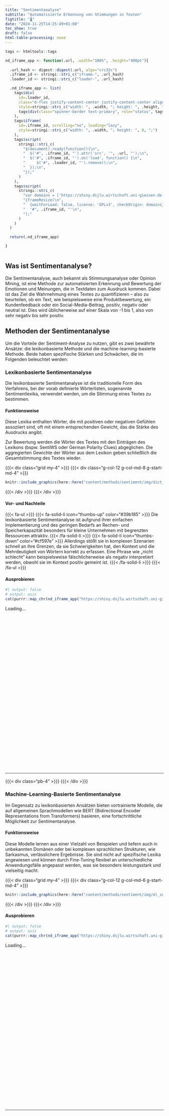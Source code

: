 ```yaml
---
title: "Sentimentanalyse"
subtitle: "Automatisierte Erkennung von Stimmungen in Texten"
figtitle: "🌡️"
date: "2024-11-25T14:25:49+01:00"
toc_show: true
draft: false
html-table-processing: none
---
```


```r
tags <- htmltools::tags

nd_iframe_app <- function(.url, .width="100%", .height="400pt"){
  
  .url_hash <- digest::digest(.url, algo="crc32c")
  .iframe_id <- stringi::stri_c("iframe-", .url_hash)
  .loader_id <- stringi::stri_c("loader-", .url_hash)

  .nd_iframe_app <- list(
    tags$div(
      id=.loader_id,
      class="d-flex justify-content-center justify-content-center align-items-center",
      style=stringi::stri_c("width: ", .width, "; height: ", .height, ";"),
      tags$div(class="spinner-border text-primary", role="status", tags$span(class="sr-only", "Loading..."))
    ),
    tags$iframe(
      id=.iframe_id, scrolling="no", loading="lazy",
      style=stringi::stri_c("width: ", .width, "; height: ", 0, ";")
    ),
    tags$script(
      stringi::stri_c(
        "$(document).ready(function(){\n",
        "  $('#", .iframe_id, "').attr('src', '", .url, "');\n",
        "  $('#", .iframe_id, "').on('load', function() {\n",
        "     $('#", .loader_id, "').remove();\n",
        "  });\n",
        "});"
      )
    ),
    tags$script(
      stringi::stri_c(
        "var domains = ['https://shiny.dsjlu.wirtschaft.uni-giessen.de'];\n",
        "iframeResize(\n",
        "  {waitForLoad: false, license: 'GPLv3', checkOrigin: domains}, \n",
        "  '#", .iframe_id, "'\n",
        ");"
      )
    )
  )

  return(.nd_iframe_app)

}
```
```r
```

## Was ist Sentimentanalyse?


Die Sentimentanalyse, auch bekannt als Stimmungsanalyse oder Opinion Mining, ist eine Methode zur automatisierten Erkennung und Bewertung der Emotionen und Meinungen, die in Textdaten zum Ausdruck kommen. Dabei ist das Ziel die Wahrnehmung eines Textes zu quantifizieren – also zu beurteilen, ob ein Text, wie beispielsweise eine Produktbewertung, ein Kundenfeedback oder ein Social-Media-Beitrag, positiv, negativ oder neutral ist. Dies wird üblicherweise auf einer Skala von -1 bis 1, also von sehr negativ bis sehr positiv.


## Methoden der Sentimentanalyse

Um die Vorteile der Sentiment-Analyse zu nutzen, gibt es zwei bewährte Ansätze: die lexikonbasierte Methode und die machine-learning-basierte Methode. Beide haben spezifische Stärken und Schwächen, die im Folgenden beleuchtet werden:

### Lexikonbasierte Sentimentanalyse 

Die lexikonbasierte Sentimentanalyse ist die traditionelle Form des Verfahrens, bei der vorab definierte Wörterlisten, sogenannte Sentimentlexika, verwendet werden, um die Stimmung eines Textes zu bestimmen.

#### Funktionsweise

Diese Lexika enthalten Wörter, die mit positiven oder negativen Gefühlen assoziiert sind, oft mit einem entsprechenden Gewicht, das die Stärke des Ausdrucks angibt.

Zur Bewertung werden die Wörter des Textes mit den Einträgen des Lexikons (bspw. SentiWS oder German Polarity Clues) abgeglichen. Die aggregierten Gewichte der Wörter aus dem Lexikon geben schließlich die Gesamtstimmung des Textes wieder.

{{{< div class="grid my-4" >}}} {{{< div class="g-col-12 g-col-md-8 g-start-md-4" >}}} 

```r
knitr::include_graphics(here::here("content/methods/sentiment/img/dict_senti.svg"))
```

{{{< /div >}}} {{{< /div >}}}



#### Vor- und Nachteile

{{{< fa-ul >}}}
    {{{< fa-solid-li icon="thumbs-up" color="#39b185" >}}} Die lexikonbasierte Sentimentanalyse ist aufgrund ihrer einfachen Implementierung und des geringen Bedarfs an Rechen- und Speicherkapazität besonders für kleine Unternehmen mit begrenzten Ressourcen attraktiv. {{{< /fa-solid-li >}}}
    {{{< fa-solid-li icon="thumbs-down" color="#cf597e" >}}} Allerdings stößt sie in komplexen Szenarien schnell an ihre Grenzen, da sie Schwierigkeiten hat, den Kontext und die Mehrdeutigkeit von Wörtern korrekt zu erfassen. Eine Phrase wie „nicht schlecht“ kann beispielsweise fälschlicherweise als negativ interpretiert werden, obwohl sie im Kontext positiv gemeint ist. {{{< /fa-solid-li >}}}
{{{< /fa-ul >}}}


#### Ausprobieren

```r
#| output: false
# output: asis
cat(purrr::map_chr(nd_iframe_app("https://shiny.dsjlu.wirtschaft.uni-giessen.de/senti_dict/"), as.character), sep="\n")
```

```{=html}
<div id="loader-c944c404" class="d-flex justify-content-center justify-content-center align-items-center" style="width: 100%; height: 400pt;">
  <div class="spinner-border text-primary" role="status">
    <span class="sr-only">Loading...</span>
  </div>
</div>
<iframe id="iframe-c944c404" scrolling="no" loading="lazy" style="width: 100%; height: 0;"></iframe>
<script>$(document).ready(function(){
  $('#iframe-c944c404').attr('src', 'https://shiny.dsjlu.wirtschaft.uni-giessen.de/senti_dict/');
  $('#iframe-c944c404').on('load', function() {
     $('#loader-c944c404').remove();
  });
});</script>
<script>var domains = ['https://shiny.dsjlu.wirtschaft.uni-giessen.de'];
iframeResize(
  {waitForLoad: false, license: 'GPLv3', checkOrigin: domains}, 
  '#iframe-c944c404'
);</script>
```

{{{< div class="pb-4" >}}} {{{< /div >}}}

### Machine-Learning-Basierte Sentimentanalyse

Im Gegensatz zu lexikonbasierten Ansätzen bieten vortrainierte Modelle, die auf allgemeinen Sprachmodellen wie BERT (Bidirectional Encoder Representations from Transformers) basieren, eine fortschrittliche Möglichkeit zur Sentimentanalyse.

#### Funktionsweise

Diese Modelle lernen aus einer Vielzahl von Beispielen und liefern auch in unbekannten Domänen oder bei komplexen sprachlichen Strukturen, wie Sarkasmus, verlässlichere Ergebnisse. Sie sind nicht auf spezifische Lexika angewiesen und können durch Fine-Tuning flexibel an unterschiedliche Anwendungsfälle angepasst werden, was sie besonders leistungsstark und vielseitig macht.


{{{< div class="grid my-4" >}}} {{{< div class="g-col-12 g-col-md-6 g-start-md-4" >}}} 

```r
knitr::include_graphics(here::here("content/methods/sentiment/img/ml_senti.svg"))
```

{{{< /div >}}} {{{< /div >}}}


#### Ausprobieren

```r
#| output: false
# output: asis
cat(purrr::map_chr(nd_iframe_app("https://shiny.dsjlu.wirtschaft.uni-giessen.de/senti_trans/"), as.character), sep="\n")
```

```{=html}
<div id="loader-de8fe906" class="d-flex justify-content-center justify-content-center align-items-center" style="width: 100%; height: 400pt;">
  <div class="spinner-border text-primary" role="status">
    <span class="sr-only">Loading...</span>
  </div>
</div>
<iframe id="iframe-de8fe906" scrolling="no" loading="lazy" style="width: 100%; height: 0;"></iframe>
<script>$(document).ready(function(){
  $('#iframe-de8fe906').attr('src', 'https://shiny.dsjlu.wirtschaft.uni-giessen.de/senti_trans/');
  $('#iframe-de8fe906').on('load', function() {
     $('#loader-de8fe906').remove();
  });
});</script>
<script>var domains = ['https://shiny.dsjlu.wirtschaft.uni-giessen.de'];
iframeResize(
  {waitForLoad: false, license: 'GPLv3', checkOrigin: domains}, 
  '#iframe-de8fe906'
);</script>
```
